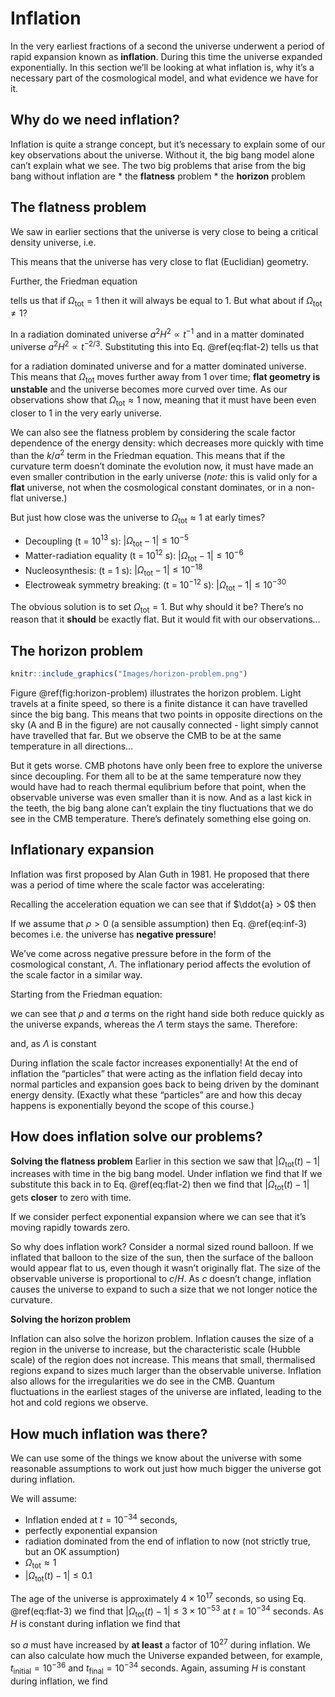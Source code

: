 Inflation {#ch:inflation}
===================================

 <!-- TBD  -->
In the very earliest fractions of a second the universe underwent a period of rapid expansion known as **inflation**. During this time the universe expanded exponentially. In this section we'll be looking at what inflation is, why it's a necessary part of the cosmological model, and what evidence we have for it.

Why do we need inflation? {#sec:why-inflation}
-------------------

Inflation is quite a strange concept, but it's necessary to explain some of our key observations about the universe. Without it, the big bang model alone can't explain what we see. The two big problems that arise from the big bang without inflation are
* the **flatness** problem
* the **horizon** problem

The flatness problem {#sec:flatness-prob}
--------
We saw in earlier sections that the universe is very close to being a critical density universe, i.e.

\begin{equation}
\Omega_{\text{tot}} = \Omega_0 + \Omega_{\Lambda} \approx 1
(\#eq:flat-1)
\end{equation}

This means that the universe has very close to flat (Euclidian) geometry.

Further, the Friedman equation 
\begin{equation}
\lvert\Omega_{\text{tot}}(t) - 1\rvert = \dfrac{\lvert k \rvert}{a^2 H^2}
(\#eq:flat-2)
\end{equation}

tells us that if $\Omega_{\text{tot}}=1$ then it will always be equal to 1. But what about if $\Omega_{\text{tot}}\neq1$?

In a radiation dominated universe $a^2 H^2 \propto t^{-1}$ and in a matter dominated universe  $a^2 H^2 \propto t^{-2/3}$. Substituting this into Eq. \@ref(eq:flat-2) tells us that

\begin{equation}
\lvert\Omega_{\text{tot}}(t) - 1\rvert \propto t
(\#eq:flat-3)
\end{equation}
for a radiation dominated universe and 
\begin{equation}
\lvert\Omega_{\text{tot}}(t) - 1\rvert \propto t^{2/3}
(\#eq:flat-4)
\end{equation}
for a matter dominated universe. This means that $\Omega_{\text{tot}}$ moves further away from 1 over time; **flat geometry is unstable** and the universe becomes more curved over time. As our observations show that $\Omega_{\text{tot}} \approx 1$ now, meaning that it must have been even closer to 1 in the very early universe.

We can also see the flatness problem by considering the scale factor dependence of the energy density:
\begin{align}
\rho_{\text{rad}} \propto a^{-4}, &\qquad \rho_{\text{mat}} \propto a^{-3}
(\#eq:flat-5)
\end{align}
which decreases more quickly with time than the $k/a^2$ term in the Friedman equation. This means that if the curvature term doesn't dominate the evolution now, it must have made an even smaller contribution in the early universe (*note:* this is valid only for a **flat** universe, not when the cosmological constant dominates, or in a non-flat universe.)

But just how close was the universe to  $\Omega_{\text{tot}} \approx 1$ at early times?

* Decoupling (t = 10$^{13}$ s): $\lvert\Omega_{\text{tot}} - 1\rvert \leq 10^{-5}$
* Matter-radiation equality (t = 10$^{12}$ s): $\lvert\Omega_{\text{tot}} - 1\rvert \leq 10^{-6}$
* Nucleosynthesis: (t = 1 s): $\lvert\Omega_{\text{tot}} - 1\rvert \leq 10^{-18}$
* Electroweak symmetry breaking: (t = 10$^{-12}$ s): $\lvert\Omega_{\text{tot}} - 1\rvert \leq 10^{-30}$

The obvious solution is to set $\Omega_{\text{tot}} = 1$. But why should it be? There's no reason that it **should** be exactly flat. But it would fit with our observations...

The horizon problem {#sec:horizon-prob}
-----

```r
knitr::include_graphics("Images/horizon-problem.png")
```
Figure \@ref(fig:horizon-problem) illustrates the horizon problem. Light travels at a finite speed, so there is a finite distance it can have travelled since the big bang. This means that two points in opposite directions on the sky (A and B in the figure) are not causally connected - light simply cannot have travelled that far. But we observe the CMB to be at the same temperature in all directions... 

But it gets worse. CMB photons have only been free to explore the universe since decoupling. For them all to be at the same temperature now they would have had to reach thermal equlibrium before that point, when the observable universe was even smaller than it is now. And as a last kick in the teeth, the big bang alone can't explain the tiny fluctuations that we do see in the CMB temperature. There's definately something else going on.

Inflationary expansion {#sec:inflation-expansion}
----
Inflation was first proposed by Alan Guth in 1981. He proposed that there was a period of time where the scale factor was accelerating:
\begin{equation}
\ddot{a}(t) > 0
(\#eq:inf-1)
\end{equation}

Recalling the acceleration equation
\begin{equation}
\dfrac{\ddot{a}}{a} = \dfrac{-4 \pi G}{3}\left(\rho + \dfrac{3P}{c^2}\right)
(\#eq:inf-2)
\end{equation}
we can see that if $\ddot{a} > 0$ then

\begin{equation}
\rho c^2 + 3 P <0
(\#eq:inf-3)
\end{equation}

If we assume that $\rho > 0$ (a sensible assumption) then Eq. \@ref(eq:inf-3) becomes
\begin{equation}
P < \dfrac{-\rho c^2}{3}
(\#eq:inf-4)
\end{equation}
i.e. the universe has **negative pressure**!

We've come across negative pressure before in the form of the cosmological constant, $\Lambda$. The inflationary period affects the evolution of the scale factor in a similar way. 

Starting from the Friedman equation:

\begin{equation}
\left(\dfrac{\dot{a}}{a}\right)^2 = \dfrac{8 \pi G}{3}\rho - \dfrac{k}{a^2} + \dfrac{\Lambda}{3}
(\#eq:inf-5)
\end{equation}

we can see that $\rho$ and $a$ terms on the right hand side both reduce quickly as the universe expands, whereas the $\Lambda$ term stays the same. Therefore:

\begin{equation}
\dot{a} = \sqrt{\dfrac{\Lambda}{3}}a
(\#eq:inf-6)
\end{equation}

and, as $\Lambda$ is constant

\begin{equation}
a(t) \propto \exp\left[\sqrt{\dfrac{\Lambda}{3}}t\right]
(\#eq:inf-7)
\end{equation}

During inflation the scale factor increases exponentially! At the end of inflation the "particles" that were acting as the inflation field decay into normal particles and expansion goes back to being driven by the dominant energy density. (Exactly what these "particles" are and how this decay happens is exponentially beyond the scope of this course.)

How does inflation solve our problems? {#sec:inf-prob-solve}
-----

**Solving the flatness problem**
Earlier in this section we saw that $\lvert\Omega_{\text{tot}}(t) - 1\rvert$ increases with time in the big bang model. Under inflation we find that 
\begin{align}
\ddot{a} &> 0 \\
\dfrac{d\dot{a}}{dt} &> 0 \\
\dfrac{d}{dt}aH &> 0
(\#eq:flat-solve-1)
\end{align}
If we substitute this back in to Eq. \@ref(eq:flat-2) then we find that $\lvert\Omega_{\text{tot}}(t) - 1\rvert$ gets **closer** to zero with time.

If we consider perfect exponential expansion where 
\begin{equation}
\lvert\Omega_{\text{tot}}(t) - 1\rvert \propto \exp\left[-\sqrt{\dfrac{4\Lambda}{3}}t\right]
(\#eq:flat-solve-2)
\end{equation}
we can see that it's moving rapidly towards zero. 

So why does inflation work? Consider a normal sized round balloon. If we inflated that balloon to the size of the sun, then the surface of the balloon would appear flat to us, even though it wasn't originally flat. The size of the observable universe is proportional to $c/H$. As $c$ doesn't change, inflation causes the universe to expand to such a size that we not longer notice the curvature. 

**Solving the horizon problem**

Inflation can also solve the horizon problem. Inflation causes the size of a region in the universe to increase, but the characteristic scale (Hubble scale) of the region does not increase. This means that small, thermalised regions expand to sizes much larger than the observable universe. Inflation also allows for the irregularities we do see in the CMB. Quantum fluctuations in the earliest stages of the universe are inflated, leading to the hot and cold regions we observe.

How much inflation was there? {#sec:how-much}
----

We can use some of the things we know about the universe with some reasonable assumptions to work out just how much bigger the universe got during inflation. 

We will assume:

* Inflation ended at $t=10^{-34}$ seconds,
* perfectly exponential expansion
* radiation dominated from the end of inflation to now (not strictly true, but an OK assumption)
* $\Omega_{\text{tot}} \approx 1$
* $\lvert\Omega_{\text{tot}}(t) - 1\rvert \leq 0.1$

The age of the universe is approximately $4 \times 10^{17}$ seconds, so using Eq. \@ref(eq:flat-3)
we find that $\lvert\Omega_{\text{tot}}(t) - 1\rvert \leq 3 \times 10^{-53}$ at $t=10^{-34}$ seconds. As $H$ is constant during inflation we find that 

\begin{equation}
\lvert\Omega_{\text{tot}}(t) - 1\rvert \propto \dfrac{1}{a^2}
(\#eq:inf-a-1)
\end{equation}

so $a$ must have increased by **at least** a factor of $10^{27}$ during inflation. We can also calculate how much the Universe expanded between, for example, $t_{\text{initial}}=10^{-36}$ and $t_{\text{final}}=10^{-34}$ seconds. Again, assuming $H$ is constant during inflation, we find
\begin{equation}
\dfrac{a_{\text{final}}}{a_{\text{initial}}} \approx \exp[H(t_{\text{final}} - t_{\text{initial}})] = e^{99} \approx 10^{43}.
(\#eq:inf-a-2)
\end{equation}



